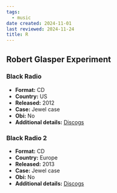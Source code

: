 ```yaml
---
tags:
  - music
date created: 2024-11-01
last reviewed: 2024-11-24
title: R
---
```


## Robert Glasper Experiment

### Black Radio

- **Format:** CD
- **Country:** US
- **Released:** 2012
- **Case:** Jewel case
- **Obi:** No
- **Additional details:** [Discogs](https://www.discogs.com/release/4757665-Robert-Glasper-Experiment-Black-Radio)

### Black Radio 2

- **Format:** CD
- **Country:** Europe
- **Released:** 2013
- **Case:** Jewel case
- **Obi:** No
- **Additional details:** [Discogs](https://www.discogs.com/release/5047974-Robert-Glasper-Experiment-Black-Radio-2)
